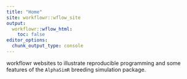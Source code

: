 ```yaml
---
title: "Home"
site: workflowr::wflow_site
output:
  workflowr::wflow_html:
    toc: false
editor_options:
  chunk_output_type: console
---
```


workflowr websites to illustrate reproducible programming and some features of the `AlphaSimR` breeding simulation package.
